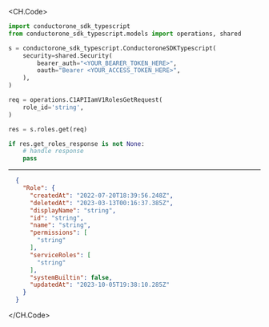 
<CH.Code>
```python Get.py
import conductorone_sdk_typescript
from conductorone_sdk_typescript.models import operations, shared

s = conductorone_sdk_typescript.ConductoroneSDKTypescript(
    security=shared.Security(
        bearer_auth="<YOUR_BEARER_TOKEN_HERE>",
        oauth="Bearer <YOUR_ACCESS_TOKEN_HERE>",
    ),
)

req = operations.C1APIIamV1RolesGetRequest(
    role_id='string',
)

res = s.roles.get(req)

if res.get_roles_response is not None:
    # handle response
    pass
```
---

```json Example Response
  {
    "Role": {
      "createdAt": "2022-07-20T18:39:56.248Z",
      "deletedAt": "2023-03-13T00:16:37.385Z",
      "displayName": "string",
      "id": "string",
      "name": "string",
      "permissions": [
        "string"
      ],
      "serviceRoles": [
        "string"
      ],
      "systemBuiltin": false,
      "updatedAt": "2023-10-05T19:38:10.285Z"
    }
  }
```
</CH.Code>
